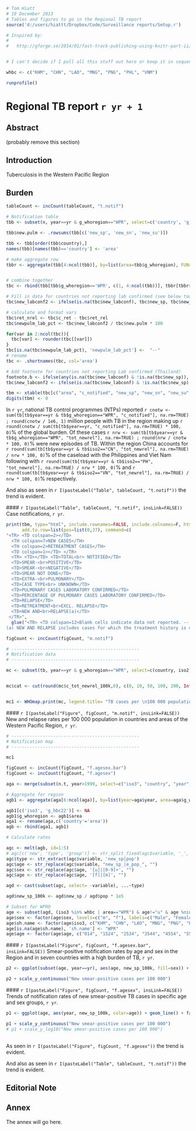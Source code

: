 ```r
# Tom Hiatt
# 19 December 2013
# Tables and figures to go in the Regional TB report
source('d:/users/hiattt/Dropbox/Code/Surveillance reports/Setup.r')

# Inspired by:
#   
#   http://gforge.se/2014/01/fast-track-publishing-using-knitr-part-ii/


# I can't decide if I pull all this stuff out here or keep it in sequence down below. It seems silly to use markdown and then not incorporate it, doesn't it? Okay I'm putting it here.

whbc <- c("KHM", "CHN", "LAO", "MNG", "PNG", "PHL", "VNM")

runprofile()
```


Regional TB report `r yr + 1`
========================================================

Abstract 
--------------------------------------------------------
(probably remove this section)

Introduction
--------------------------------------------------------

Tuberculosis in the Western Pacific Region

Burden
--------------------------------------------------------

```r
tableCount <- incCount(tableCount, "t.notif")

# Notification table
tbb <- subset(n, year==yr & g_whoregion=="WPR", select=c('country', 'g_whoregion', 'g_hbc22', 'c_notified', "new_sp", "new_sn", "new_su", "new_ep", "new_oth", "ret_rel", 'c_newinc', "c_ret", "newret_oth", "new_labconf", 'c_new'))

tbb$new.pulm <- .rowsums(tbb[c('new_sp', 'new_sn', 'new_su')])

tbb <- tbb[order(tbb$country),]
names(tbb)[names(tbb)=='country'] <- 'area'

# make aggregate row
tbbr <- aggregate(tbb[4:ncol(tbb)], by=list(area=tbb$g_whoregion), FUN=sum, na.rm=TRUE)


# combine together
tbc <- rbind(tbb[tbb$g_whoregion=='WPR', c(1, 4:ncol(tbb))], tbbr[tbbr$area=='WPR',]) # , tbbh, tbbga

# Fill in data for countries not reporting lab confirmed (see below too)
tbc$new_labconf2 <- ifelse(is.na(tbc$new_labconf), tbc$new_sp, tbc$new_labconf)

# calculate and format vars
tbc$ret_nrel <- tbc$c_ret - tbc$ret_rel
tbc$newpulm_lab_pct <- tbc$new_labconf2 / tbc$new.pulm * 100

for(var in 2:ncol(tbc)){
  tbc[var] <- rounder(tbc[[var]])
}
tbc[is.na(tbc$newpulm_lab_pct), 'newpulm_lab_pct'] <-  "--"
# rename
tbc <- .shortnames(tbc, col='area')

# Add footnote for countries not reporting Lab confirmed (Thailand)
footnote.b <- ifelse(any(is.na(tbc$new_labconf) & !is.na(tbc$new_sp)), paste('(b) LABORATORY CONFIRMED data for', paste(subset(tbc, is.na(new_labconf), 'area'), collapse=', '), 'refer to smear-positive cases only. Data on cases that were laboratory confirmed using other methods were not reported.'), "")
tbc$new_labconf2 <- ifelse(is.na(tbc$new_labconf) & !is.na(tbc$new_sp), glue(tbc$new_sp, "(b)"), tbc$new_labconf2)

tbm <- xtable(tbc[c("area", "c_notified", "new_sp", "new_sn", "new_su", "new_ep", "new_oth", "new_labconf2", "newpulm_lab_pct", "ret_rel", "ret_nrel", "c_newinc")])
digits(tbm) <- 0


```

In `r yr`, national TB control programmes (NTPs) reported `r cnotw <- sum(tb[tb$year==yr & tb$g_whoregion=="WPR", "c_notified"], na.rm=TRUE) ; round(cnotw / 1e6, 1)` million people with TB in the region making up `r round(cnotw / sum(tb[tb$year==yr, "c_notified"], na.rm=TRUE) * 100, 0)`% of the global burden. Of these cases `r nrw <- sum(tb[tb$year==yr & tb$g_whoregion=="WPR", "tot_newrel"], na.rm=TRUE) ; round(nrw / cnotw * 100, 0)`% were new episodes of TB. Within the region China accounts for `r round(sum(tb[tb$year==yr & tb$iso2=="CN", "tot_newrel"], na.rm=TRUE) / nrw * 100, 0)`% of the caseload with the Philippines and Viet Nam following with `r round(sum(tb[tb$year==yr & tb$iso2=="PH", "tot_newrel"], na.rm=TRUE) / nrw * 100, 0)`% and `r round(sum(tb[tb$year==yr & tb$iso2=="VN", "tot_newrel"], na.rm=TRUE) / nrw * 100, 0)`% respectively.

And also as seen in `r I(pasteLabel("Table", tableCount, "t.notif"))` the trend is evident.

<a id="t.notif"></a> 
#### `r I(pasteLabel("Table", tableCount, "t.notif", insLink=FALSE))` Case notifications, `r yr`.
```r

print(tbm, type="html", include.rownames=FALSE, include.colnames=F, html.table.attributes="border=0 rules=rows width=900 cellpadding=5", 
      add.to.row=list(pos=list(0,37), command=c(
"<TR> <TD colspan=2></TD> 
  <TH colspan=7>NEW CASES</TH> 
  <TH colspan=2>RETREATMENT CASES</TH> 
  <TD colspan=1></TD> </TR> 
  <TR> <TD></TD> <TD>TOTAL<br> NOTIFIED</TD> 
  <TD>SMEAR-<br>POSITIVE</TD> 
  <TD>SMEAR-<br>NEGATIVE</TD> 
  <TD>SMEAR NOT DONE</TD>
  <TD>EXTRA-<br>PULMONARY</TD> 
  <TD>CASE TYPE<br> UNKNOWN</TD> 
  <TD>PULMONARY CASES LABORATORY CONFIRMED</TD> 
  <TD>PERCENTAGE OF PULMONARY CASES LABORATORY CONFIRMED</TD>   
  <TD>RELAPSE</TD> 
  <TD>RETREATMENT<br>EXCL. RELAPSE</TD> 
  <TD>NEW AND<br>RELAPSE(a)</TD> 
 </TR>", 
  glue("<TR> <TD colspan=12>Blank cells indicate data not reported. -- indicates values that cannot be calculated.<br>
(a) NEW AND RELAPSE includes cases for which the treatment history is unknown.<br>", footnote.b,"</TD></TR>"))))

```


```r

figCount <- incCount(figCount, "m.notif")

# -------------------------------------------------
# Notification data
# -------------------------------------------------

mc <- subset(tb, year==yr & g_whoregion=="WPR", select=c(country, iso2, iso3, g_whoregion, c_tot_newrel_100k))


mc$cat <- cut(round(mc$c_tot_newrel_100k,0), c(0, 10, 50, 100, 200, Inf), c('0–9', '10–49', '50–99', '100–199', '>=200'), right=FALSE)


mc1 <- WHOmap.print(mc, legend.title= "TB cases per \n100 000 population", copyright=FALSE, show=FALSE, zoom="WPR")
```

<a id="m.notif"></a> 
#### `r I(pasteLabel("Figure", figCount, "m.notif", insLink=FALSE))` New and relapse rates per 100 000 population in countries and areas of the Western Pacific Region, `r yr`.
```r

# -------------------------------------------------
# Notification map
# -------------------------------------------------

mc1
```


```r
figCount <- incCount(figCount, "f.agesex.bar")
figCount <- incCount(figCount, "f.agesex")

aga <- merge(subset(n.t, year>1999, select=c("iso3", "country", "year", "g_whoregion", "g_hbc22", "new_sp_m04", "new_sp_m514", "new_sp_m014", "new_sp_m1524", "new_sp_m2534", "new_sp_m3544", "new_sp_m4554", "new_sp_m5564", "new_sp_m65", "new_sp_mu", "new_sp_f04", "new_sp_f514", "new_sp_f014", "new_sp_f1524",  "new_sp_f2534", "new_sp_f3544", "new_sp_f4554", "new_sp_f5564", "new_sp_f65", "new_sp_fu")), subset(p, year>1999, select=c("iso3", "country", "year", "e_pop_m04", "e_pop_m514", "e_pop_m014", "e_pop_m1524", "e_pop_m2534", "e_pop_m3544", "e_pop_m4554", "e_pop_m5564", "e_pop_m65", "e_pop_f04", "e_pop_f514", "e_pop_f014", "e_pop_f1524", "e_pop_f2534", "e_pop_f3544", "e_pop_f4554", "e_pop_f5564", "e_pop_f65")))

# Aggregate for region
agb1 <- aggregate(aga[6:ncol(aga)], by=list(year=aga$year, area=aga$g_whoregion), FUN=sum, na.rm=TRUE)

agb1[c('iso3', 'g_hbc22')] <- NA
agb1$g_whoregion <- agb1$area
aga1 <- rename(aga,c('country'='area'))
agb <- rbind(aga1, agb1)

# Calculate rates

agc <- melt(agb, id=1:5)
# agc[c('new', 'type', 'group')] <- str_split_fixed(agc$variable, '_', n=3) # This takes me 25 seconds...it's the '_all' or '_fixed' that's the killer.
agc$type <- str_extract(agc$variable, 'new_sp|pop')
agc$age <- str_replace(agc$variable, "new_sp_|e_pop_", "")
agc$sex <- str_replace(agc$age, '[u]|[0-9]+', "")
agc$age <- str_replace(agc$age, '[f]|[m]', "")

agd <- cast(subset(agc, select= -variable), ...~type)

agd$new_sp_100k <- agd$new_sp / agd$pop * 1e5

# Subset for WPRO
age <- subset(agd, (iso3 %in% whbc | area=="WPR") & age!="u" & age %nin% c("04", "514"))
age$sex <- factor(age$sex, levels=c("m", "f"), labels=c("Male", "Female"))
age$sh.name <- factor(age$iso3, c("KHM", "CHN", "LAO", "MNG", "PNG", "PHL", "VNM", "WPR"), c("Cambodia", "China", "Lao PDR", "Mongolia", "PNG", "Philippines", "Viet Nam", "WPR"))
age[is.na(age$sh.name), 'sh.name'] <- "WPR"
age$age <- factor(age$age, c("014", "1524", "2534", "3544", "4554", "5564", "65"), c("0–14", "15–24", "25–34", "35–44", "45–54", "55–64", "< 64"))

```

<a id="f.agesex.bar"></a> 
#### `r I(pasteLabel("Figure", figCount, "f.agesex.bar", insLink=FALSE))` Smear-positive notification rates by age and sex in the Region and in seven countries with a high burden of TB, `r yr`.
``` r

p2 <- ggplot(subset(age, year==yr), aes(age, new_sp_100k, fill=sex)) + geom_bar(stat="identity", position="dodge") + facet_wrap(~sh.name, scales='free_y', ncol=2) + theme_few() + scale_fill_brewer('Sex', type="qual", palette=3) + xlab("Age group")

p2 + scale_y_continuous("New smear-positive cases per 100 000")


```

<a id="f.agesex"></a> 
#### `r I(pasteLabel("Figure", figCount, "f.agesex", insLink=FALSE))` Trends of notification rates of new smear-positive TB cases in specific age and sex groups, `r yr`.
``` r

p1 <- ggplot(age, aes(year, new_sp_100k, color=age)) + geom_line() + facet_grid(sh.name~sex, scales='free_y') + theme_few() + scale_x_continuous("", breaks = pretty_breaks()) + scale_color_brewer("Age group", type="seq", palette=4)

p1 + scale_y_continuous("New smear-positive cases per 100 000")
# p1 + scale_y_log10("New smear-positive cases per 100 000")                                                                                                                                                        
                                                                                                                                                      #function (x) floor(x)); function(n) n[floor(length(n)/5)*1:5+1]
```

As seen in `r I(pasteLabel("Figure", figCount, "f.agesex"))` the trend is evident.



And also as seen in `r I(pasteLabel("Table", tableCount, "t.notif"))` the trend is evident.



Editorial Note
--------------------------------------------------------

Annex
--------------------------------------------------------

The annex will go here.